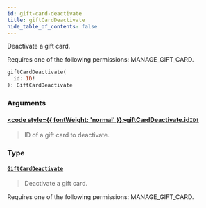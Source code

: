 ```yaml
---
id: gift-card-deactivate
title: giftCardDeactivate
hide_table_of_contents: false
---
```








Deactivate a gift card. 

Requires one of the following permissions: MANAGE_GIFT_CARD.

```graphql
giftCardDeactivate(
  id: ID!
): GiftCardDeactivate
```


### Arguments

#### [<code style={{ fontWeight: 'normal' }}>giftCardDeactivate.<b>id</b></code>](#)<Bullet />[`ID!`](../../../developer/api-reference/scalars/id) <Badge class="secondary" text="non-null"/> <Badge class="secondary" text="scalar"/>
> ID of a gift card to deactivate.
> 

### Type

#### [`GiftCardDeactivate`](../../../developer/api-reference/objects/gift-card-deactivate) <Badge class="secondary" text="object"/>
> Deactivate a gift card. 

Requires one of the following permissions: MANAGE_GIFT_CARD.
> 





